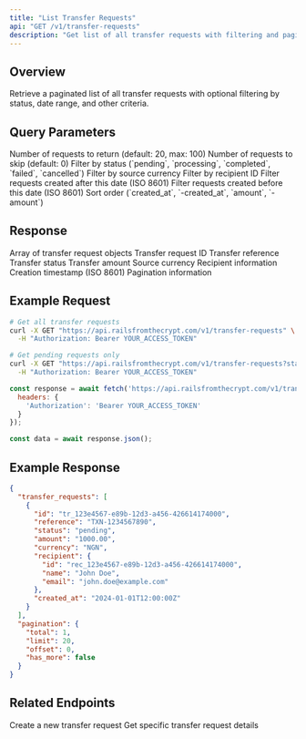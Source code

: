 ```yaml
---
title: "List Transfer Requests"
api: "GET /v1/transfer-requests"
description: "Get list of all transfer requests with filtering and pagination"
---
```


## Overview

Retrieve a paginated list of all transfer requests with optional filtering by status, date range, and other criteria.

## Query Parameters

<ParamField query="limit" type="number">
  Number of requests to return (default: 20, max: 100)
</ParamField>

<ParamField query="offset" type="number">
  Number of requests to skip (default: 0)
</ParamField>

<ParamField query="status" type="string">
  Filter by status (`pending`, `processing`, `completed`, `failed`, `cancelled`)
</ParamField>

<ParamField query="currency" type="string">
  Filter by source currency
</ParamField>

<ParamField query="recipient_id" type="string">
  Filter by recipient ID
</ParamField>

<ParamField query="created_after" type="string">
  Filter requests created after this date (ISO 8601)
</ParamField>

<ParamField query="created_before" type="string">
  Filter requests created before this date (ISO 8601)
</ParamField>

<ParamField query="sort" type="string">
  Sort order (`created_at`, `-created_at`, `amount`, `-amount`)
</ParamField>

## Response

<ResponseField name="transfer_requests" type="array">
  Array of transfer request objects
</ResponseField>

<ResponseField name="transfer_requests[].id" type="string">
  Transfer request ID
</ResponseField>

<ResponseField name="transfer_requests[].reference" type="string">
  Transfer reference
</ResponseField>

<ResponseField name="transfer_requests[].status" type="string">
  Transfer status
</ResponseField>

<ResponseField name="transfer_requests[].amount" type="string">
  Transfer amount
</ResponseField>

<ResponseField name="transfer_requests[].currency" type="string">
  Source currency
</ResponseField>

<ResponseField name="transfer_requests[].recipient" type="object">
  Recipient information
</ResponseField>

<ResponseField name="transfer_requests[].created_at" type="string">
  Creation timestamp (ISO 8601)
</ResponseField>

<ResponseField name="pagination" type="object">
  Pagination information
</ResponseField>

## Example Request

<CodeGroup>

```bash cURL
# Get all transfer requests
curl -X GET "https://api.railsfromthecrypt.com/v1/transfer-requests" \
  -H "Authorization: Bearer YOUR_ACCESS_TOKEN"

# Get pending requests only
curl -X GET "https://api.railsfromthecrypt.com/v1/transfer-requests?status=pending" \
  -H "Authorization: Bearer YOUR_ACCESS_TOKEN"
```

```javascript JavaScript
const response = await fetch('https://api.railsfromthecrypt.com/v1/transfer-requests', {
  headers: {
    'Authorization': 'Bearer YOUR_ACCESS_TOKEN'
  }
});

const data = await response.json();
```

</CodeGroup>

## Example Response

<ResponseExample>

```json Success Response
{
  "transfer_requests": [
    {
      "id": "tr_123e4567-e89b-12d3-a456-426614174000",
      "reference": "TXN-1234567890",
      "status": "pending",
      "amount": "1000.00",
      "currency": "NGN",
      "recipient": {
        "id": "rec_123e4567-e89b-12d3-a456-426614174000",
        "name": "John Doe",
        "email": "john.doe@example.com"
      },
      "created_at": "2024-01-01T12:00:00Z"
    }
  ],
  "pagination": {
    "total": 1,
    "limit": 20,
    "offset": 0,
    "has_more": false
  }
}
```

</ResponseExample>

## Related Endpoints

<CardGroup cols={2}>
  <Card
    title="Create Transfer Request"
    icon="plus"
    href="/api/transfer-requests/create"
  >
    Create a new transfer request
  </Card>
  <Card
    title="Get Transfer Request"
    icon="search"
    href="/api/transfer-requests/get"
  >
    Get specific transfer request details
  </Card>
</CardGroup>
